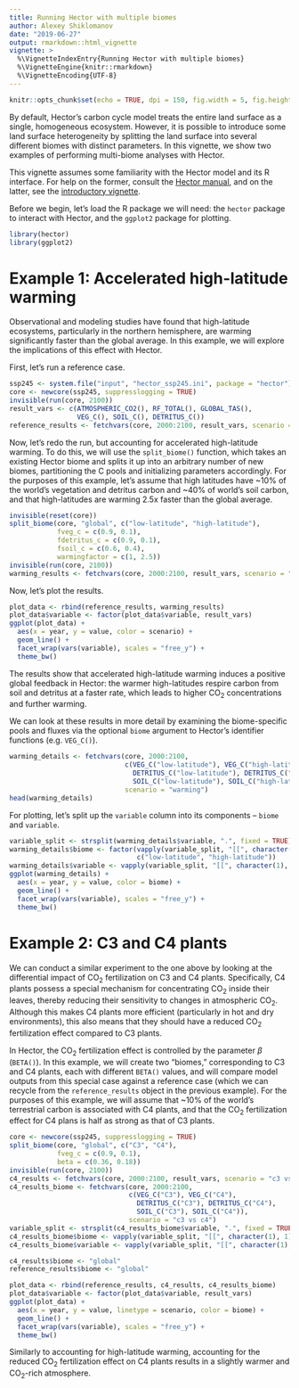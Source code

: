 ```yaml
---
title: Running Hector with multiple biomes
author: Alexey Shiklomanov
date: "2019-06-27"
output: rmarkdown::html_vignette
vignette: >
  %\VignetteIndexEntry{Running Hector with multiple biomes}
  %\VignetteEngine{knitr::rmarkdown}
  %\VignetteEncoding{UTF-8}
---
```


```r
knitr::opts_chunk$set(echo = TRUE, dpi = 150, fig.width = 5, fig.height = 4)
```

By default, Hector's carbon cycle model treats the entire land surface as a single, homogeneous ecosystem.
However, it is possible to introduce some land surface heterogeneity by splitting the land surface into several different biomes with distinct parameters.
In this vignette, we show two examples of performing multi-biome analyses with Hector.

This vignette assumes some familiarity with the Hector model and its R interface.
For help on the former, consult the [Hector manual](manual/index.html), and on the latter, see the [introductory vignette](intro-to-hector.html).

Before we begin, let's load the R package we will need: the `hector` package to interact with Hector, and the `ggplot2` package for plotting.

```r
library(hector)
library(ggplot2)
```

# Example 1: Accelerated high-latitude warming

Observational and modeling studies have found that high-latitude ecosystems, particularly in the northern hemisphere, are warming significantly faster than the global average.
In this example, we will explore the implications of this effect with Hector.

First, let's run a reference case.

```r
ssp245 <- system.file("input", "hector_ssp245.ini", package = "hector")
core <- newcore(ssp245, suppresslogging = TRUE)
invisible(run(core, 2100))
result_vars <- c(ATMOSPHERIC_CO2(), RF_TOTAL(), GLOBAL_TAS(),
                 VEG_C(), SOIL_C(), DETRITUS_C())
reference_results <- fetchvars(core, 2000:2100, result_vars, scenario = "reference")
```

Now, let's redo the run, but accounting for accelerated high-latitude warming.
To do this, we will use the `split_biome()` function, which takes an existing Hector biome and splits it up into an arbitrary number of new biomes, partitioning the C pools and initializing parameters accordingly.
For the purposes of this example, let's assume that high latitudes have ~10% of the world's vegetation and detritus carbon and ~40% of world's soil carbon, and that high-latitudes are warming 2.5x faster than the global average.

```r
invisible(reset(core))
split_biome(core, "global", c("low-latitude", "high-latitude"),
            fveg_c = c(0.9, 0.1),
            fdetritus_c = c(0.9, 0.1),
            fsoil_c = c(0.6, 0.4),
            warmingfactor = c(1, 2.5))
invisible(run(core, 2100))
warming_results <- fetchvars(core, 2000:2100, result_vars, scenario = "warming")
```

Now, let's plot the results.

```r
plot_data <- rbind(reference_results, warming_results)
plot_data$variable <- factor(plot_data$variable, result_vars)
ggplot(plot_data) +
  aes(x = year, y = value, color = scenario) +
  geom_line() +
  facet_wrap(vars(variable), scales = "free_y") +
  theme_bw()
```

The results show that accelerated high-latitude warming induces a positive global feedback in Hector:
the warmer high-latitudes respire carbon from soil and detritus at a faster rate, which leads to higher CO~2~ concentrations and further warming.

We can look at these results in more detail by examining the biome-specific pools and fluxes via the optional `biome` argument to Hector's identifier functions (e.g. `VEG_C()`).

```r
warming_details <- fetchvars(core, 2000:2100,
                             c(VEG_C("low-latitude"), VEG_C("high-latitude"),
                               DETRITUS_C("low-latitude"), DETRITUS_C("high-latitude"),
                               SOIL_C("low-latitude"), SOIL_C("high-latitude")),
                             scenario = "warming")
head(warming_details)
```

For plotting, let's split up the `variable` column into its components -- `biome` and `variable`.

```r
variable_split <- strsplit(warming_details$variable, ".", fixed = TRUE)
warming_details$biome <- factor(vapply(variable_split, "[[", character(1), 1),
                                c("low-latitude", "high-latitude"))
warming_details$variable <- vapply(variable_split, "[[", character(1), 2)
ggplot(warming_details) +
  aes(x = year, y = value, color = biome) +
  geom_line() +
  facet_wrap(vars(variable), scales = "free_y") +
  theme_bw()
```

# Example 2: C3 and C4 plants

We can conduct a similar experiment to the one above by looking at the differential impact of CO~2~ fertilization on C3 and C4 plants.
Specifically, C4 plants possess a special mechanism for concentrating CO~2~ inside their leaves, thereby reducing their sensitivity to changes in atmospheric CO~2~.
Although this makes C4 plants more efficient (particularly in hot and dry environments), this also means that they should have a reduced CO~2~ fertilization effect compared to C3 plants.

In Hector, the CO~2~ fertilization effect is controlled by the parameter $\beta$ (`BETA()`).
In this example, we will create two "biomes," corresponding to C3 and C4 plants, each with different `BETA()` values, and will compare model outputs from this special case against a reference case (which we can recycle from the `reference_results` object in the previous example).
For the purposes of this example, we will assume that ~10% of the world's terrestrial carbon is associated with C4 plants, and that the CO~2~ fertilization effect for C4 plans is half as strong as that of C3 plants.

```r
core <- newcore(ssp245, suppresslogging = TRUE)
split_biome(core, "global", c("C3", "C4"),
            fveg_c = c(0.9, 0.1),
            beta = c(0.36, 0.18))
invisible(run(core, 2100))
c4_results <- fetchvars(core, 2000:2100, result_vars, scenario = "c3 vs c4")
c4_results_biome <- fetchvars(core, 2000:2100,
                              c(VEG_C("C3"), VEG_C("C4"),
                                DETRITUS_C("C3"), DETRITUS_C("C4"),
                                SOIL_C("C3"), SOIL_C("C4")),
                              scenario = "c3 vs c4")
variable_split <- strsplit(c4_results_biome$variable, ".", fixed = TRUE)
c4_results_biome$biome <- vapply(variable_split, "[[", character(1), 1)
c4_results_biome$variable <- vapply(variable_split, "[[", character(1), 2)

c4_results$biome <- "global"
reference_results$biome <- "global"

plot_data <- rbind(reference_results, c4_results, c4_results_biome)
plot_data$variable <- factor(plot_data$variable, result_vars)
ggplot(plot_data) +
  aes(x = year, y = value, linetype = scenario, color = biome) +
  geom_line() +
  facet_wrap(vars(variable), scales = "free_y") +
  theme_bw()
```

Similarly to accounting for high-latitude warming, accounting for the reduced CO~2~ fertilization effect on C4 plants results in a slightly warmer and CO~2~-rich atmosphere.
